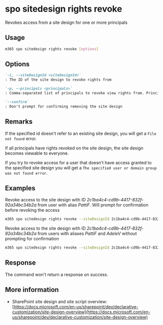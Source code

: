 
# spo sitedesign rights revoke

Revokes access from a site design for one or more principals

## Usage

```sh
m365 spo sitedesign rights revoke [options]
```

## Options

```md definition-list
`-i, --siteDesignId <siteDesignId>`
: The ID of the site design to revoke rights from

`-p, --principals <principals>`
: Comma-separated list of principals to revoke view rights from. Principals can be users or mail-enabled security groups in the form of `alias` or `alias@<domain name>.com`

`--confirm`
: Don't prompt for confirming removing the site design
```

<Global />

## Remarks

If the specified id doesn't refer to an existing site design, you will get a `File not found` error.

If all principals have rights revoked on the site design, the site design becomes viewable to everyone.

If you try to revoke access for a user that doesn't have access granted to the specified site design you will get a `The specified user or domain group was not found error`.

## Examples

Revoke access to the site design with ID _2c1ba4c4-cd9b-4417-832f-92a34bc34b2a_ from user with alias _PattiF_. Will prompt for confirmation before revoking the access

```sh
m365 spo sitedesign rights revoke --siteDesignId 2c1ba4c4-cd9b-4417-832f-92a34bc34b2a --principals PattiF
```

Revoke access to the site design with ID _2c1ba4c4-cd9b-4417-832f-92a34bc34b2a_ from users with aliases _PattiF_ and _AdeleV_ without prompting for confirmation

```sh
m365 spo sitedesign rights revoke --siteDesignId 2c1ba4c4-cd9b-4417-832f-92a34bc34b2a --principals "PattiF,AdeleV" --confirm
```

## Response

The command won't return a response on success.

## More information

- SharePoint site design and site script overview: [https://docs.microsoft.com/en-us/sharepoint/dev/declarative-customization/site-design-overview](https://docs.microsoft.com/en-us/sharepoint/dev/declarative-customization/site-design-overview)
